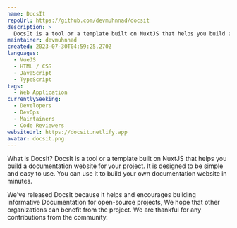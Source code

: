 ```yaml
---
name: DocsIt
repoUrl: https://github.com/devmuhnnad/docsit
description: >
  DocsIt is a tool or a template built on NuxtJS that helps you build a documentation website for your project. It is designed to be simple and easy to use. You can use it to build your own documentation website in minutes.
maintainer: devmuhnnad
created: 2023-07-30T04:59:25.270Z
languages:
  - VueJS
  - HTML / CSS
  - JavaScript
  - TypeScript
tags:
  - Web Application
currentlySeeking:
  - Developers
  - DevOps
  - Maintainers
  - Code Reviewers
websiteUrl: https://docsit.netlify.app
avatar: docsit.png
---
```


<Overview>

What is DocsIt?
DocsIt is a tool or a template built on NuxtJS that helps you build a documentation website for your project. It is designed to be simple and easy to use. You can use it to build your own documentation website in minutes.

</Overview>

<Contributing>

We've released DocsIt because it helps and encourages building informative Documentation for open-source projects, We hope that other organizations can benefit from the project. We are thankful for any contributions from the community.

</Contributing>

